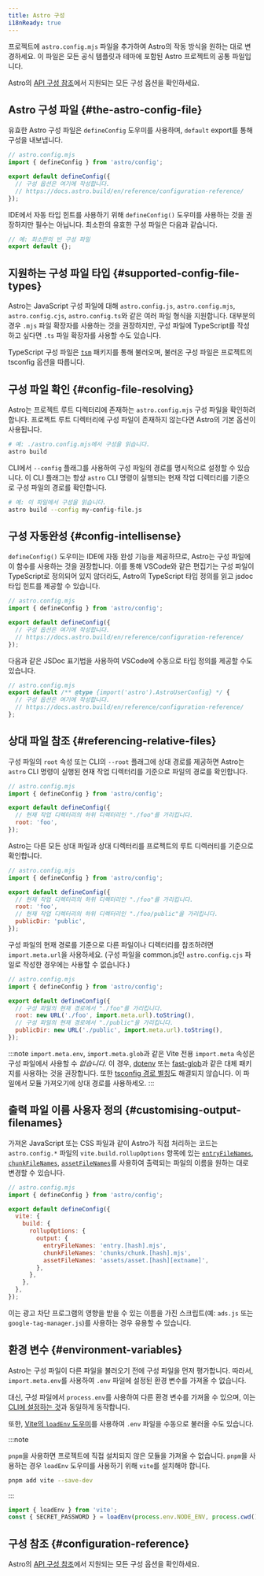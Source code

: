 ```yaml
---
title: Astro 구성
i18nReady: true
---
```



프로젝트에 `astro.config.mjs` 파일을 추가하여 Astro의 작동 방식을 원하는 대로 변경하세요. 이 파일은 모든 공식 템플릿과 테마에 포함된 Astro 프로젝트의 공통 파일입니다.

<ReadMore>Astro의 [API 구성 참조](/ko/reference/configuration-reference/)에서 지원되는 모든 구성 옵션을 확인하세요.</ReadMore>

## Astro 구성 파일 \{#the-astro-config-file\}

유효한 Astro 구성 파일은 `defineConfig` 도우미를 사용하며, `default` export를 통해 구성을 내보냅니다.

```js
// astro.config.mjs
import { defineConfig } from 'astro/config';

export default defineConfig({
  // 구성 옵션은 여기에 작성합니다.
  // https://docs.astro.build/en/reference/configuration-reference/
});
```

IDE에서 자동 타입 힌트를 사용하기 위해 `defineConfig()` 도우미를 사용하는 것을 권장하지만 필수는 아닙니다. 최소한의 유효한 구성 파일은 다음과 같습니다.

```js title="astro.config.mjs"
// 예: 최소한의 빈 구성 파일
export default {};
```

## 지원하는 구성 파일 타입 \{#supported-config-file-types\}

Astro는 JavaScript 구성 파일에 대해 `astro.config.js`, `astro.config.mjs`, `astro.config.cjs`, `astro.config.ts`와 같은 여러 파일 형식을 지원합니다. 대부분의 경우 `.mjs` 파일 확장자를 사용하는 것을 권장하지만, 구성 파일에 TypeScript를 작성하고 싶다면 `.ts` 파일 확장자를 사용할 수도 있습니다.

TypeScript 구성 파일은 [`tsm`](https://github.com/lukeed/tsm) 패키지를 통해 불러오며, 불러온 구성 파일은 프로젝트의 tsconfig 옵션을 따릅니다.

## 구성 파일 확인 \{#config-file-resolving\}

Astro는 프로젝트 루트 디렉터리에 존재하는 `astro.config.mjs` 구성 파일을 확인하려 합니다. 프로젝트 루트 디렉터리에 구성 파일이 존재하지 않는다면 Astro의 기본 옵션이 사용됩니다.

```bash
# 예: ./astro.config.mjs에서 구성을 읽습니다.
astro build
```

CLI에서 `--config` 플래그를 사용하여 구성 파일의 경로를 명시적으로 설정할 수 있습니다. 이 CLI 플래그는 항상 `astro` CLI 명령이 실행되는 현재 작업 디렉터리를 기준으로 구성 파일의 경로를 확인합니다.

```bash
# 예: 이 파일에서 구성을 읽습니다.
astro build --config my-config-file.js
```

## 구성 자동완성 \{#config-intellisense\}

`defineConfig()` 도우미는 IDE에 자동 완성 기능을 제공하므로, Astro는 구성 파일에 이 함수를 사용하는 것을 권장합니다. 이를 통해 VSCode와 같은 편집기는 구성 파일이 TypeScript로 정의되어 있지 않더라도, Astro의 TypeScript 타입 정의를 읽고 jsdoc 타입 힌트를 제공할 수 있습니다.

```js
// astro.config.mjs
import { defineConfig } from 'astro/config';

export default defineConfig({
  // 구성 옵션은 여기에 작성합니다.
  // https://docs.astro.build/en/reference/configuration-reference/
});
```

다음과 같은 JSDoc 표기법을 사용하여 VSCode에 수동으로 타입 정의를 제공할 수도 있습니다.

```js
// astro.config.mjs
export default /** @type {import('astro').AstroUserConfig} */ {
  // 구성 옵션은 여기에 작성합니다.
  // https://docs.astro.build/en/reference/configuration-reference/
};
```

## 상대 파일 참조 \{#referencing-relative-files\}

구성 파일의 `root` 속성 또는 CLI의 `--root` 플래그에 상대 경로를 제공하면 Astro는 `astro` CLI 명령이 실행된 현재 작업 디렉터리를 기준으로 파일의 경로를 확인합니다.

```js
// astro.config.mjs
import { defineConfig } from 'astro/config';

export default defineConfig({
  // 현재 작업 디렉터리의 하위 디렉터리인 "./foo"를 가리킵니다.
  root: 'foo',
});
```

Astro는 다른 모든 상대 파일과 상대 디렉터리를 프로젝트의 루트 디렉러티를 기준으로 확인합니다.

```js
// astro.config.mjs
import { defineConfig } from 'astro/config';

export default defineConfig({
  // 현재 작업 디렉터리의 하위 디렉터리인 "./foo"를 가리킵니다.
  root: 'foo',
  // 현재 작업 디렉터리의 하위 디렉터리인 "./foo/public"을 가리킵니다.
  publicDir: 'public',
});
```

구성 파일의 현재 경로를 기준으로 다른 파일이나 디렉터리를 참조하려면 `import.meta.url`을 사용하세요. (구성 파일을 common.js인 `astro.config.cjs` 파일로 작성한 경우에는 사용할 수 없습니다.)

```js "import.meta.url"
// astro.config.mjs
import { defineConfig } from 'astro/config';

export default defineConfig({
  // 구성 파일의 현재 경로에서 "./foo"를 가리킵니다.
  root: new URL('./foo', import.meta.url).toString(),
  // 구성 파일의 현재 경로에서 "./public"을 가리킵니다.
  publicDir: new URL('./public', import.meta.url).toString(),
});
```

:::note
`import.meta.env`, `import.meta.glob`과 같은 Vite 전용 `import.meta` 속성은 구성 파일에서 사용할 수 _없습니다_. 이 경우, [dotenv](https://github.com/motdotla/dotenv) 또는 [fast-glob](https://github.com/mrmlnc/fast-glob)과 같은 대체 패키지를 사용하는 것을 권장합니다. 또한 [tsconfig 경로 별칭](https://www.typescriptlang.org/tsconfig#paths)도 해결되지 않습니다. 이 파일에서 모듈 가져오기에 상대 경로를 사용하세오.
:::

## 출력 파일 이름 사용자 정의 \{#customising-output-filenames\}

가져온 JavaScript 또는 CSS 파일과 같이 Astro가 직접 처리하는 코드는 `astro.config.*` 파일의 `vite.build.rollupOptions` 항목에 있는 [`entryFileNames`](https://rollupjs.org/guide/en/#outputentryfilenames), [`chunkFileNames`](https://rollupjs.org/guide/en/#outputchunkfilenames), [`assetFileNames`](https://rollupjs.org/guide/en/#outputassetfilenames)를 사용하여 출력되는 파일의 이름을 원하는 대로 변경할 수 있습니다.

```js ins={9-11}
// astro.config.mjs
import { defineConfig } from 'astro/config';

export default defineConfig({
  vite: {
    build: {
      rollupOptions: {
        output: {
          entryFileNames: 'entry.[hash].mjs',
          chunkFileNames: 'chunks/chunk.[hash].mjs',
          assetFileNames: 'assets/asset.[hash][extname]',
        },
      },
    },
  },
});
```

이는 광고 차단 프로그램의 영향을 받을 수 있는 이름을 가진 스크립트(예: `ads.js` 또는 `google-tag-manager.js`)를 사용하는 경우 유용할 수 있습니다.

## 환경 변수 \{#environment-variables\}

Astro는 구성 파일이 다른 파일을 불러오기 전에 구성 파일을 먼저 평가합니다. 따라서, `import.meta.env`를 사용하여 `.env` 파일에 설정된 환경 변수를 가져올 수 없습니다.

대신, 구성 파일에서 `process.env`를 사용하여 다른 환경 변수를 가져올 수 있으며, 이는 [CLI에 설정하는 것](/ko/guides/environment-variables/#using-the-cli)과 동일하게 동작합니다.

또한, [Vite의 `loadEnv` 도우미](https://ko.vitejs.dev/config/#using-environment-variables-in-config)를 사용하여 `.env` 파일을 수동으로 불러올 수도 있습니다.

:::note

`pnpm`을 사용하면 프로젝트에 직접 설치되지 않은 모듈을 가져올 수 없습니다. `pnpm`을 사용하는 경우 `loadEnv` 도우미를 사용하기 위해 `vite`를 설치해야 합니다.

```sh
pnpm add vite --save-dev
```

:::

```js title="astro.config.mjs"
import { loadEnv } from 'vite';
const { SECRET_PASSWORD } = loadEnv(process.env.NODE_ENV, process.cwd(), '');
```

## 구성 참조 \{#configuration-reference\}

<ReadMore>Astro의 [API 구성 참조](/ko/reference/configuration-reference/)에서 지원되는 모든 구성 옵션을 확인하세요.</ReadMore>
